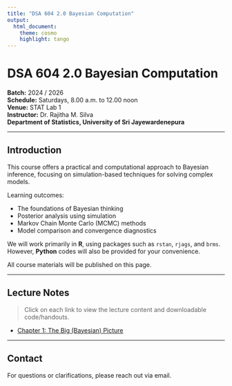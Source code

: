```yaml
---
title: "DSA 604 2.0 Bayesian Computation"
output: 
  html_document:
    theme: cosmo
    highlight: tango
---
```


#  DSA 604 2.0 Bayesian Computation  
**Batch:** 2024 / 2026  
**Schedule:** Saturdays, 8.00 a.m. to  12.00 noon  
**Venue:** STAT Lab 1  
**Instructor:** Dr. Rajitha M. Silva  
**Department of Statistics, University of Sri Jayewardenepura**

---

## Introduction

This course offers a practical and computational approach to Bayesian inference, focusing on simulation-based techniques for solving complex models.

Learning outcomes:

- The foundations of Bayesian thinking\
- Posterior analysis using simulation\
- Markov Chain Monte Carlo (MCMC) methods\
- Model comparison and convergence diagnostics\

We will work primarily in **R**, using packages such as `rstan`, `rjags`, and `brms`. However, **Python** codes will also be provided for your convenience. 

All course materials will be published on this page.

---

##  Lecture Notes

> Click on each link to view the lecture content and downloadable code/handouts.

- [Chapter 1: The Big (Bayesian) Picture](chapter1_notes.html)


---

## Contact

For questions or clarifications, please reach out via email.

